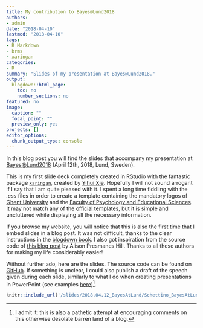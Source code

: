 ```yaml
---
title: My contribution to Bayes@Lund2018
authors:
- admin
date: "2018-04-10"
lastmod: "2018-04-10"
tags: 
- R Markdown
- brms
- xaringan
categories: 
- R
summary: "Slides of my presentation at Bayes@Lund2018."
output:
  blogdown::html_page:
    toc: no
    number_sections: no
featured: no
image:
  caption: ""
  focal_point: ""
  preview_only: yes
projects: []
editor_options: 
  chunk_output_type: console
---
```


In this blog post you will find the slides that accompany my presentation at [Bayes@Lund2018](https://bayesat.github.io/lund2018/bayes_at_lund_2018.html) (April 12th, 2018, Lund, Sweden).   
   
This is my first slide deck completely created in RStudio with the fantastic package [```xaringan```](https://slides.yihui.name/xaringan/#1), created by [Yihui Xie](https://github.com/yihui). Hopefully I will not sound arrogant if I say that I am quite pleased with it. I spent a long time fiddling with the *.css* files in order to create a template containing the mandatory logos of [Ghent University](https://www.ugent.be/en) and the [Faculty of Psychology and Educational Sciences](https://www.ugent.be/pp/en). It may not match any of the [official templates](https://styleguide.ugent.be/templates/digital.html#presentation-slides), but it is simple and uncluttered while displaying all the necessary information.   
   
If you browse my website, you will notice that this is also the first time that I embed slides in a blog post. It was not difficult, thanks to the clear instructions in the [blogdown book](https://bookdown.org/yihui/blogdown/). I also got inspiration from the source code of [this blog post](https://alison.rbind.io/post/r-ladies-slides/) by Alison Presmanes Hill. Thanks to all these authors for making my life considerably easier!   
   
Without further ado, here are the slides. The source code can be found on [GitHub](https://github.com/aschetti/Bayes-Lund-2018).  If something is unclear, I could also publish a draft of the speech given during each slide, similarly to what I do when creating presentations in PowerPoint (see examples [here](https://osf.io/6kny7/))[^1].

```r

knitr::include_url('/slides/2018.04.12_BayesAtLund/Schettino_BayesAtLund2018.html')

```

[^1]: I admit it: this is also a pathetic attempt at encouraging comments on this otherwise desolate barren land of a blog.


